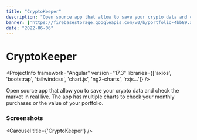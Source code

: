 ```yaml
---
title: "CryptoKeeper"
description: "Open source app that allow to save your crypto data and check the market in real live."
banner: ['https://firebasestorage.googleapis.com/v0/b/portfolio-4bb89.appspot.com/o/Projects%2Fbanner.png?alt=media&token=e566b0ba-3081-41ea-9900-497d9f37aa42']
date: "2022-06-06"
---
```


# CryptoKeeper

<ProjectInfo
  framework="Angular"
  version="17.3"
  libraries={['axios', 'bootstrap', 'tailwindcss', 'chart.js', 'ng2-charts', 'rxjs...']}
/>

Open source app that allow you to save your crypto data and check the market in real live. 
The app has multiple charts to check your monthly purchases or the value of your portfolio.

### Screenshots

<Carousel title={'CryptoKeeper'} />
